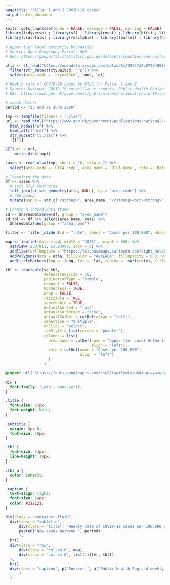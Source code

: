 ```yaml
---
pagetitle: "Pillar 1 and 2 COVID-19 cases"
output: html_document
---
```


```r
knitr::opts_chunk$set(echo = FALSE, message = FALSE, warning = FALSE)
library(tidyverse) ; library(sf) ; library(rvest) ; library(httr) ; library(readxl) ;
library(crosstalk) ; library(reactable) ; library(leaflet) ; library(htmltools) ; library(shiny)

# Upper tier local authority boundaries
# Source: Open Geography Portal, ONS
# URL: https://geoportal.statistics.gov.uk/datasets/counties-and-unitary-authorities-december-2019-boundaries-uk-bgc/data

utla <- st_read("https://opendata.arcgis.com/datasets/29827d4c079349888acd7db3f84e3449_0.geojson") %>% 
  filter(str_detect(ctyua19cd, "^E")) %>% 
  select(area_code = `ctyua19cd`, long, lat)

# Weekly rate of COVID-19 cases by UTLA for Pillar 1 and 2
# Source: National COVID-19 surveillance reports, Public Health England
# URL: https://www.gov.uk/government/publications/national-covid-19-surveillance-reports

# check date!!
period <- "15 and 21 June 2020"

tmp <- tempfile(fileext = ".xlsx")
url <- read_html("https://www.gov.uk/government/publications/national-covid-19-surveillance-reports") %>% 
  html_nodes("a") %>%
  html_attr("href") %>%
  str_subset("\\.xlsx") %>% 
  .[[1]]

GET(url = url,
    write_disk(tmp))

cases <- read_xlsx(tmp, sheet = 10, skip = 7) %>% 
  select(area_code = `UTLA code`, area_name = `UTLA name`, rate = `Rate per 100,000 population`)

# Transform the data
df <- cases %>% 
  # join UTLA centroids
  left_join(st_set_geometry(utla, NULL), by = "area_code") %>% 
  # add popup
  mutate(popup = str_c("<strong>", area_name, "</strong><br/><strong>", rate, "</strong> cases per 100,000") %>% map(HTML))

# Create a shared data frame
sd <- SharedData$new(df, group = "area_name")
sd_tbl <- df %>% select(area_name, rate) %>%
  SharedData$new(group = "area_name")
```

```r
filter <- filter_slider(id = "rate", label = "Cases per 100,000", sharedData = sd, column = ~rate, step = 1, ticks = FALSE)
```


```r
map <- leaflet(data = sd, width = "100%", height = 550) %>%
  setView(-2.07811, 53.23497, zoom = 6) %>% 
  addTiles(urlTemplate = "https://{s}.basemaps.cartocdn.com/light_nolabels/{z}/{x}/{y}{r}.png", attribution = '&copy; <a href="https://www.openstreetmap.org/copyright">OpenStreetMap</a> contributors &copy; <a href="https://carto.com/attributions">CARTO</a> | <a href="https://www.ons.gov.uk/methodology/geography/licences">Contains OS data © Crown copyright and database right (2020)</a>') %>%
  addPolygons(data = utla, fillColor = "#EAEAEA", fillOpacity = 0.3, weight = 1, color = "#bdbdbd")  %>% 
  addCircleMarkers(lng = ~long, lat = ~lat, radius = ~sqrt(rate), fillColor = "#57AACB", fillOpacity = 0.8, weight = 1, color = "#FFFFFF", opacity = 1, label = ~popup, labelOptions = labelOptions(style = list("font-weight" = "normal", padding = "3px 8px"), textsize = "13px", direction = "auto"))
```

```r
tbl <- reactable(sd_tbl,
                 defaultPageSize = 10,
                 paginationType = "simple",
                 compact = FALSE,
                 borderless = TRUE,
                 wrap = FALSE,
                 resizable = TRUE,
                 searchable = TRUE,
                 defaultSorted = "rate",
                 defaultSortOrder = "desc",
                 defaultColDef = colDef(align = "left"),
                 selection = "multiple",
                 onClick = "select",
                 rowStyle = list(cursor = "pointer"),
                 columns = list(
                   area_name = colDef(name = "Upper Tier Local Authority",
                                      align = "left"),
                   rate = colDef(name = "Cases per 100,000",
                                 align = "left")
                   )
                 )
```

```css
@import url('https://fonts.googleapis.com/css2?family=Lato&display=swap');

div {
  font-family: 'Lato', sans-serif;
}

.title {
  font-size: 22px;
  font-weight: bold;
}

.subtitle {
  margin: 8px 0;
  font-size: 18px;
}

.tbl {
  font-size: 14px;
  line-height: 18px;
}

.tbl a {
  color: inherit;
}

.caption {
  text-align: right;
  font-size: 14px;
  color: #212121;
}
```


```r
div(class = "container-fluid",
  div(class = "subtitle",
      div(class = "title", "Weekly rate of COVID-19 cases per 100,000 population tested under ", a("Pillar 1 and 2", href = 'https://www.gov.uk/government/publications/coronavirus-covid-19-scaling-up-testing-programmes/coronavirus-covid-19-scaling-up-our-testing-programmes', target = "_blank"), " by Upper Tier Local Authority in England"), 
      paste0("New cases between ", period)
      ),
  br(),
  div(class = "row",
      div(class = "col-sm-6", map),
      div(class = "col-sm-6", list(filter, tbl)),
  ),
  br(),
  div(class = "caption", p("Source: ", a("Public Health England weekly COVID-19 surveillance report", href = 'https://www.gov.uk/government/publications/national-covid-19-surveillance-reports', target = "_blank"))
      )
  )
```